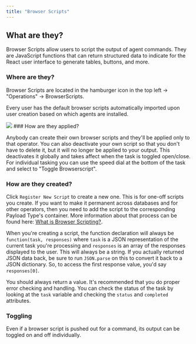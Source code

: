 ```yaml
---
title: "Browser Scripts"
---
```


## What are they?

Browser Scripts allow users to script the output of agent commands. They are JavaScript functions that can return structured data to indicate for the React user interface to generate tables, buttons, and more.

### Where are they?

Browser Scripts are located in the hamburger icon in the top left -> "Operations" -> BrowserScripts.

Every user has the default browser scripts automatically imported upon user creation based on which agents are installed.

<Frame>
  <img src="/images/version-2.3/image-9.avif"/>
</Frame>
### How are they applied?

Anybody can create their own browser scripts and they'll be applied only to that operator. You can also deactivate your own script so that you don't have to delete it, but it will no longer be applied to your output. This deactivates it globally and takes affect when the task is toggled open/close. For individual tasking you can use the speed dial at the bottom of the task and select to "Toggle Browserscript".

### How are they created?

Click `Register New Script` to create a new one. This is for one-off scripts you create. If you want to make it permanent across databases and for other operators, then you need to add the script to the corresponding Payload Type's container. More information about that process can be found here: [What is Browser Scripting?](https://docs.mythic-c2.net/version-3.0/customizing/payload-type-development/browser-scripting#what-is-browser-scripting).

When you're creating a script, the function declaration will always be `function(task, responses)` where `task` is a JSON representation of the current task you're processing and `responses` is an array of the responses displayed to the user. This will always be a string. If you actually returned JSON data back, be sure to run `JSON.parse` on this to convert it back to a JSON dictionary. So, to access the first response value, you'd say `responses[0]`.

You should always return a value. It's recommended that you do proper error checking and handling. You can check the status of the task by looking at the `task` variable and checking the `status` and `completed` attributes.

### Toggling

Even if a browser script is pushed out for a command, its output can be toggled on and off individually.
